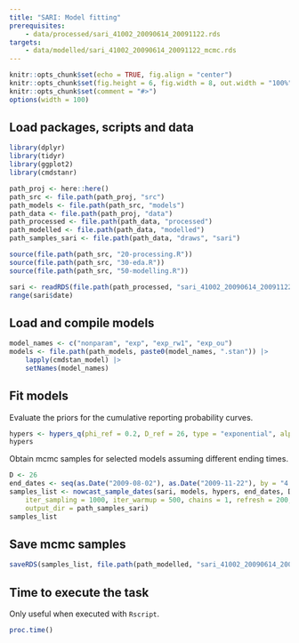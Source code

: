 ```yaml
---
title: "SARI: Model fitting"
prerequisites:
    - data/processed/sari_41002_20090614_20091122.rds
targets:
    - data/modelled/sari_41002_20090614_20091122_mcmc.rds
---
```


```r
knitr::opts_chunk$set(echo = TRUE, fig.align = "center")
knitr::opts_chunk$set(fig.height = 6, fig.width = 8, out.width = "100%")
knitr::opts_chunk$set(comment = "#>")
options(width = 100)
```

## Load packages, scripts and data

```r
library(dplyr)
library(tidyr)
library(ggplot2)
library(cmdstanr)

path_proj <- here::here()
path_src <- file.path(path_proj, "src")
path_models <- file.path(path_src, "models")
path_data <- file.path(path_proj, "data")
path_processed <- file.path(path_data, "processed")
path_modelled <- file.path(path_data, "modelled")
path_samples_sari <- file.path(path_data, "draws", "sari")

source(file.path(path_src, "20-processing.R"))
source(file.path(path_src, "30-eda.R"))
source(file.path(path_src, "50-modelling.R"))

sari <- readRDS(file.path(path_processed, "sari_41002_20090614_20091122.rds"))
range(sari$date)
```

## Load and compile models

```r
model_names <- c("nonparam", "exp", "exp_rw1", "exp_ou")
models <- file.path(path_models, paste0(model_names, ".stan")) |>
    lapply(cmdstan_model) |>
    setNames(model_names)
```

## Fit models

Evaluate the priors for the cumulative reporting probability curves.

```r
hypers <- hypers_q(phi_ref = 0.2, D_ref = 26, type = "exponential", alpha_phi = 1.4, sd_log_b = 0.5, delay_seq = 0:26)
hypers
```

Obtain mcmc samples for selected models assuming different ending times.

```r
D <- 26
end_dates <- seq(as.Date("2009-08-02"), as.Date("2009-11-22"), by = "4 week")
samples_list <- nowcast_sample_dates(sari, models, hypers, end_dates, D,
    iter_sampling = 1000, iter_warmup = 500, chains = 1, refresh = 200, thin = 1,
    output_dir = path_samples_sari)
samples_list
```

## Save mcmc samples

```r
saveRDS(samples_list, file.path(path_modelled, "sari_41002_20090614_20091122_mcmc.rds"))
```

## Time to execute the task

Only useful when executed with `Rscript`.

```r
proc.time()
```

